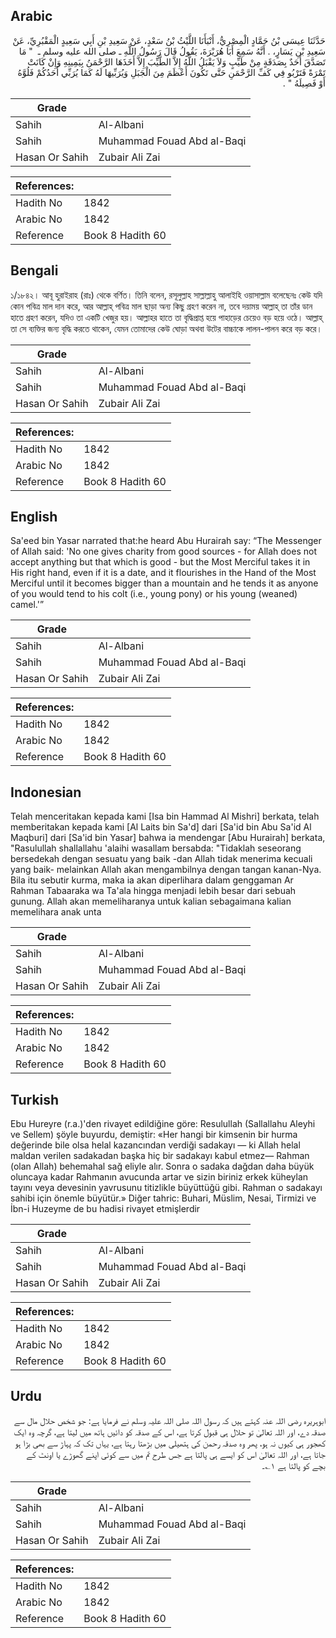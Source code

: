 ## Arabic


<div dir="rtl" lang="ar" style={{fontSize:'larger',backgroundColor:'#f8f9fa',padding:20}}>
حَدَّثَنَا عِيسَى بْنُ حَمَّادٍ الْمِصْرِيُّ، أَنْبَأَنَا اللَّيْثُ بْنُ سَعْدٍ، عَنْ سَعِيدِ بْنِ أَبِي سَعِيدٍ الْمَقْبُرِيِّ، عَنْ سَعِيدِ بْنِ يَسَارٍ، ‏.‏ أَنَّهُ سَمِعَ أَبَا هُرَيْرَةَ، يَقُولُ قَالَ رَسُولُ اللَّهِ ـ صلى الله عليه وسلم ـ ‏ "‏ مَا تَصَدَّقَ أَحَدٌ بِصَدَقَةٍ مِنْ طَيِّبٍ وَلاَ يَقْبَلُ اللَّهُ إِلاَّ الطَّيِّبَ إِلاَّ أَخَذَهَا الرَّحْمَنُ بِيَمِينِهِ وَإِنْ كَانَتْ تَمْرَةً فَتَرْبُو فِي كَفِّ الرَّحْمَنِ حَتَّى تَكُونَ أَعْظَمَ مِنَ الْجَبَلِ وَيُرَبِّيهَا لَهُ كَمَا يُرَبِّي أَحَدُكُمْ فَلُوَّهُ أَوْ فَصِيلَهُ ‏"‏ ‏.‏
</div>
<div style={{backgroundColor:'#f8f9fa',padding:20, marginBottom: 10}}><table> <thead> <tr> <th>Grade</th> <th></th> </tr> </thead> <tbody> <tr><td>Sahih</td><td>Al-Albani</td></tr><tr><td>Sahih</td><td>Muhammad Fouad Abd al-Baqi</td></tr><tr><td>Hasan Or Sahih</td><td>Zubair Ali Zai</td></tr></tbody></table><table> <thead> <tr> <th>References:</th> <th></th> </tr> </thead> <tbody><tr><td>Hadith No</td><td>1842</td></tr><tr><td>Arabic No</td><td>1842</td></tr><tr><td>Reference</td><td>Book 8 Hadith 60</td></tr></tbody></table></div>

## Bengali


<div dir="ltr" lang="bn" style={{fontSize:'larger',backgroundColor:'#f8f9fa',padding:20}}>
১/১৮৪২। আবূ হুরাইরাহ (রাঃ) থেকে বর্ণিত। তিনি বলেন, রসূলুল্লাহ সাল্লাল্লাহু আলাইহি ওয়াসাল্লাম বলেছেনঃ কেউ যদি কোন পবিত্র মাল দান করে, আর আল্লাহ্ পবিত্র মাল ছাড়া অন্য কিছু গ্রহণ করেন না, তবে দয়াময় আল্লাহ্ তা তাঁর ডান হাতে গ্রহণ করেন, যদিও তা একটি খেজুর হয়। আল্লাহর হাতে তা বৃদ্ধিপ্রাপ্ত হয়ে পাহাড়ের চেয়েও বড় হয়ে ওঠে। আল্লাহ্ তা সে ব্যক্তির জন্য বৃদ্ধি করতে থাকেন, যেমন তোমাদের কেউ ঘোড়া অথবা উটের বাচ্চাকে লালন-পালন করে বড় করে।
</div>
<div style={{backgroundColor:'#f8f9fa',padding:20, marginBottom: 10}}><table> <thead> <tr> <th>Grade</th> <th></th> </tr> </thead> <tbody> <tr><td>Sahih</td><td>Al-Albani</td></tr><tr><td>Sahih</td><td>Muhammad Fouad Abd al-Baqi</td></tr><tr><td>Hasan Or Sahih</td><td>Zubair Ali Zai</td></tr></tbody></table><table> <thead> <tr> <th>References:</th> <th></th> </tr> </thead> <tbody><tr><td>Hadith No</td><td>1842</td></tr><tr><td>Arabic No</td><td>1842</td></tr><tr><td>Reference</td><td>Book 8 Hadith 60</td></tr></tbody></table></div>

## English


<div dir="ltr" lang="en" style={{fontSize:'larger',backgroundColor:'#f8f9fa',padding:20}}>
Sa'eed bin Yasar narrated that:he heard Abu Hurairah say: “The Messenger of Allah said: 'No one gives charity from good sources - for Allah does not accept anything but that which is good - but the Most Merciful takes it in His right hand, even if it is a date, and it flourishes in the Hand of the Most Merciful until it becomes bigger than a mountain and he tends it as anyone of you would tend to his colt (i.e., young pony) or his young (weaned) camel.'”
</div>
<div style={{backgroundColor:'#f8f9fa',padding:20, marginBottom: 10}}><table> <thead> <tr> <th>Grade</th> <th></th> </tr> </thead> <tbody> <tr><td>Sahih</td><td>Al-Albani</td></tr><tr><td>Sahih</td><td>Muhammad Fouad Abd al-Baqi</td></tr><tr><td>Hasan Or Sahih</td><td>Zubair Ali Zai</td></tr></tbody></table><table> <thead> <tr> <th>References:</th> <th></th> </tr> </thead> <tbody><tr><td>Hadith No</td><td>1842</td></tr><tr><td>Arabic No</td><td>1842</td></tr><tr><td>Reference</td><td>Book 8 Hadith 60</td></tr></tbody></table></div>

## Indonesian


<div dir="ltr" lang="id" style={{fontSize:'larger',backgroundColor:'#f8f9fa',padding:20}}>
Telah menceritakan kepada kami [Isa bin Hammad Al Mishri] berkata, telah memberitakan kepada kami [Al Laits bin Sa'd] dari [Sa'id bin Abu Sa'id Al Maqburi] dari [Sa'id bin Yasar] bahwa ia mendengar [Abu Hurairah] berkata, "Rasulullah shallallahu 'alaihi wasallam bersabda: "Tidaklah seseorang bersedekah dengan sesuatu yang baik -dan Allah tidak menerima kecuali yang baik- melainkan Allah akan mengambilnya dengan tangan kanan-Nya. Bila itu sebutir kurma, maka ia akan diperlihara dalam genggaman Ar Rahman Tabaaraka wa Ta'ala hingga menjadi lebih besar dari sebuah gunung. Allah akan memeliharanya untuk kalian sebagaimana kalian memelihara anak unta
</div>
<div style={{backgroundColor:'#f8f9fa',padding:20, marginBottom: 10}}><table> <thead> <tr> <th>Grade</th> <th></th> </tr> </thead> <tbody> <tr><td>Sahih</td><td>Al-Albani</td></tr><tr><td>Sahih</td><td>Muhammad Fouad Abd al-Baqi</td></tr><tr><td>Hasan Or Sahih</td><td>Zubair Ali Zai</td></tr></tbody></table><table> <thead> <tr> <th>References:</th> <th></th> </tr> </thead> <tbody><tr><td>Hadith No</td><td>1842</td></tr><tr><td>Arabic No</td><td>1842</td></tr><tr><td>Reference</td><td>Book 8 Hadith 60</td></tr></tbody></table></div>

## Turkish


<div dir="ltr" lang="tr" style={{fontSize:'larger',backgroundColor:'#f8f9fa',padding:20}}>
Ebu Hureyre (r.a.)'den rivayet edildiğine göre: Resulullah (Sallallahu Aleyhi ve Sellem) şöyle buyurdu, demiştir: «Her hangi bir kimsenin bir hurma değerinde bile olsa helal kazancından verdiği sadakayı — ki Allah helal maldan verilen sadakadan başka hiç bir sadakayı kabul etmez— Rahman (olan Allah) behemahal sağ eliyle alır. Sonra o sadaka dağdan daha büyük oluncaya kadar Rahmanın avucunda artar ve sizin biriniz erkek küheylan tayını veya devesinin yavrusunu titizlikle büyüttüğü gibi. Rahman o sadakayı sahibi için önemle büyütür.» Diğer tahric: Buhari, Müslim, Nesai, Tirmizi ve İbn-i Huzeyme de bu hadisi rivayet etmişlerdir
</div>
<div style={{backgroundColor:'#f8f9fa',padding:20, marginBottom: 10}}><table> <thead> <tr> <th>Grade</th> <th></th> </tr> </thead> <tbody> <tr><td>Sahih</td><td>Al-Albani</td></tr><tr><td>Sahih</td><td>Muhammad Fouad Abd al-Baqi</td></tr><tr><td>Hasan Or Sahih</td><td>Zubair Ali Zai</td></tr></tbody></table><table> <thead> <tr> <th>References:</th> <th></th> </tr> </thead> <tbody><tr><td>Hadith No</td><td>1842</td></tr><tr><td>Arabic No</td><td>1842</td></tr><tr><td>Reference</td><td>Book 8 Hadith 60</td></tr></tbody></table></div>

## Urdu


<div dir="rtl" lang="ur" style={{fontSize:'larger',backgroundColor:'#f8f9fa',padding:20}}>
ابوہریرہ رضی اللہ عنہ کہتے ہیں کہ رسول اللہ صلی اللہ علیہ وسلم نے فرمایا ہے: جو شخص حلال مال سے صدقہ دے، اور اللہ تعالیٰ تو حلال ہی قبول کرتا ہے، اس کے صدقہ کو دائیں ہاتھ میں لیتا ہے، گرچہ وہ ایک کھجور ہی کیوں نہ ہو، پھر وہ صدقہ رحمن کی ہتھیلی میں بڑھتا رہتا ہے، یہاں تک کہ پہاڑ سے بھی بڑا ہو جاتا ہے، اور اللہ تعالیٰ اس کو ایسے ہی پالتا ہے جس طرح تم میں سے کوئی اپنے گھوڑے یا اونٹ کے بچے کو پالتا ہے ۱؎۔
</div>
<div style={{backgroundColor:'#f8f9fa',padding:20, marginBottom: 10}}><table> <thead> <tr> <th>Grade</th> <th></th> </tr> </thead> <tbody> <tr><td>Sahih</td><td>Al-Albani</td></tr><tr><td>Sahih</td><td>Muhammad Fouad Abd al-Baqi</td></tr><tr><td>Hasan Or Sahih</td><td>Zubair Ali Zai</td></tr></tbody></table><table> <thead> <tr> <th>References:</th> <th></th> </tr> </thead> <tbody><tr><td>Hadith No</td><td>1842</td></tr><tr><td>Arabic No</td><td>1842</td></tr><tr><td>Reference</td><td>Book 8 Hadith 60</td></tr></tbody></table></div>